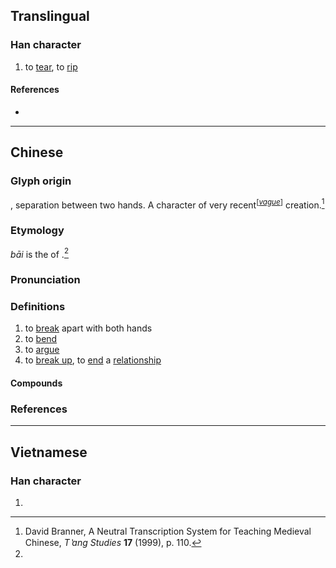 {{character info/new}}
==Translingual==

===Han character===
{{Han char|rn=64|rad=手|as=08|sn=11|four=22550|canj=HQCHQ,QCHQ|ids=⿲手分手}}

# {{lb|zh|Cantonese}} to [[tear]], to [[rip]]

====References====
* {{Han ref|kx=0440.181|dkj=12310|hdz=31890.020|uh=63B0|ud=25520|bh=D954|bd=55636}}

----

==Chinese==
{{zh-forms}}

===Glyph origin===
{{Han etym}}
{{Han compound|手|分|手|ls=ic}}, separation between two hands. A character of very recent<sup><nowiki>[</nowiki>''[[vague]]''<nowiki>]</nowiki></sup> creation.<ref name="Branner">David Branner, A Neutral Transcription System for Teaching Medieval Chinese, ''T ̔ang Studies'' '''17''' (1999), p. 110.</ref>

===Etymology===
''bāi'' is the {{w|literary and colloquial readings of Chinese characters|colloquial reading}} of {{l|zh|擘}}.<ref name="Branner" />

===Pronunciation===
{{zh-pron
|m=bāi
|ma=Zh-bai.ogg
|c=baai1,mak3,baai2
|h=pfs=
|md=
|mn=pai/tw,zz:póe
|mn_note=póe - written also as 掱
|w=
|mc=
|oc=y
|cat=v
}}

===Definitions===
{{zh-hanzi}}

# to [[break]] apart with both hands
# to [[bend]]
# to [[argue]]
# to [[break up]], to [[end]] a [[relationship]]

====Compounds====
{{zh-der|掰腕子|分金掰兩|分斤掰兩|掰了|掰開|掰文兒|掰交情|瞎掰|掰謊|掰開揉碎}}

===References===
<references />

----

==Vietnamese==

===Han character===
{{vi-hantu|[[bài]]|rs=手08}}

# {{rfdef|vi|sort=手08}}